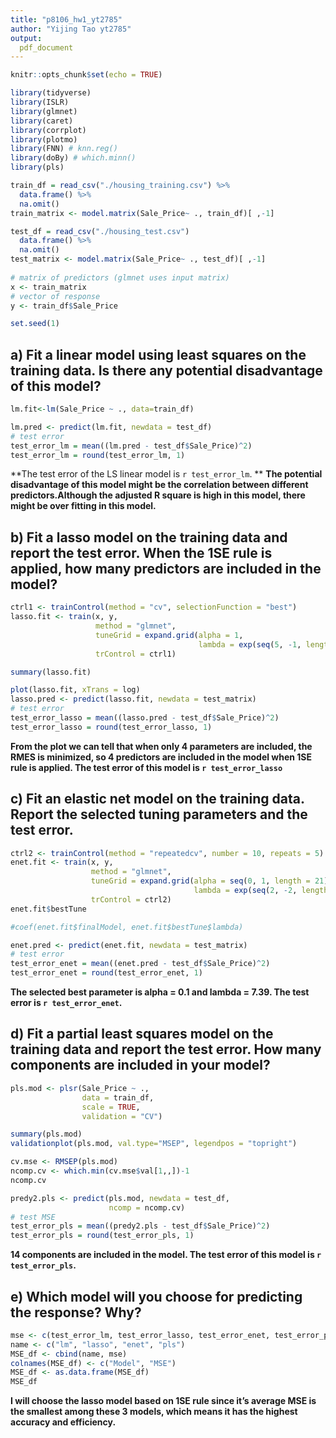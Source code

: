 ```yaml
---
title: "p8106_hw1_yt2785"
author: "Yijing Tao yt2785"
output:
  pdf_document
---
```


```r
knitr::opts_chunk$set(echo = TRUE)
```

```r
library(tidyverse)
library(ISLR)
library(glmnet)
library(caret)
library(corrplot)
library(plotmo)
library(FNN) # knn.reg()
library(doBy) # which.minn()
library(pls)
```

```r
train_df = read_csv("./housing_training.csv") %>% 
  data.frame() %>% 
  na.omit()
train_matrix <- model.matrix(Sale_Price~ ., train_df)[ ,-1] 

test_df = read_csv("./housing_test.csv")
  data.frame() %>% 
  na.omit()
test_matrix <- model.matrix(Sale_Price~ ., test_df)[ ,-1] 
  
# matrix of predictors (glmnet uses input matrix)
x <- train_matrix
# vector of response
y <- train_df$Sale_Price

set.seed(1)
```

## a) Fit a linear model using least squares on the training data. Is there any potential disadvantage of this model?

```r
lm.fit<-lm(Sale_Price ~ ., data=train_df)

lm.pred <- predict(lm.fit, newdata = test_df)
# test error
test_error_lm = mean((lm.pred - test_df$Sale_Price)^2)
test_error_lm = round(test_error_lm, 1)
```
**The test error of the LS linear model is `r test_error_lm`. \**
**The potential disadvantage of this model might be the correlation between different predictors.Although the adjusted R square is high in this model, there might be over fitting in this model.**

## b) Fit a lasso model on the training data and report the test error. When the 1SE rule is applied, how many predictors are included in the model?

```r
ctrl1 <- trainControl(method = "cv", selectionFunction = "best")
lasso.fit <- train(x, y,
                   method = "glmnet",
                   tuneGrid = expand.grid(alpha = 1, 
                                          lambda = exp(seq(5, -1, length=100))),
                   trControl = ctrl1)

summary(lasso.fit)

plot(lasso.fit, xTrans = log)
lasso.pred <- predict(lasso.fit, newdata = test_matrix)
# test error
test_error_lasso = mean((lasso.pred - test_df$Sale_Price)^2)
test_error_lasso = round(test_error_lasso, 1)
```
**From the plot we can tell that when only 4 parameters are included, the RMES is minimized, so 4 predictors are included in the model when 1SE rule is applied. The test error of this model is `r test_error_lasso`**


## c) Fit an elastic net model on the training data. Report the selected tuning parameters and the test error.

```r
ctrl2 <- trainControl(method = "repeatedcv", number = 10, repeats = 5)
enet.fit <- train(x, y,
                  method = "glmnet",
                  tuneGrid = expand.grid(alpha = seq(0, 1, length = 21), 
                                         lambda = exp(seq(2, -2, length = 50))),
                  trControl = ctrl2)
enet.fit$bestTune

#coef(enet.fit$finalModel, enet.fit$bestTune$lambda)

enet.pred <- predict(enet.fit, newdata = test_matrix)
# test error
test_error_enet = mean((enet.pred - test_df$Sale_Price)^2)
test_error_enet = round(test_error_enet, 1)
```
**The selected best parameter is alpha = 0.1 and lambda = 7.39. The test error is `r test_error_enet`.**

## d) Fit a partial least squares model on the training data and report the test error. How many components are included in your model?

```r
pls.mod <- plsr(Sale_Price ~ ., 
                data = train_df, 
                scale = TRUE,  
                validation = "CV")

summary(pls.mod)
validationplot(pls.mod, val.type="MSEP", legendpos = "topright")

cv.mse <- RMSEP(pls.mod)
ncomp.cv <- which.min(cv.mse$val[1,,])-1
ncomp.cv

predy2.pls <- predict(pls.mod, newdata = test_df, 
                      ncomp = ncomp.cv)
# test MSE
test_error_pls = mean((predy2.pls - test_df$Sale_Price)^2)
test_error_pls = round(test_error_pls, 1)
```
**14 components are included in the model. The test error of this model is `r test_error_pls`.**

## e) Which model will you choose for predicting the response? Why?

```r
mse <- c(test_error_lm, test_error_lasso, test_error_enet, test_error_pls)
name <- c("lm", "lasso", "enet", "pls")
MSE_df <- cbind(name, mse)
colnames(MSE_df) <- c("Model", "MSE")
MSE_df <- as.data.frame(MSE_df)
MSE_df
```
**I will choose the lasso model based on 1SE rule since it's average MSE is the smallest among these 3 models, which means it has the highest accuracy and efficiency.**

